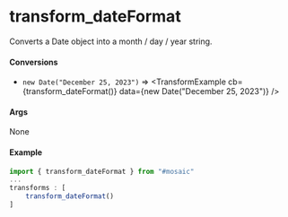 
<Meta title="Utils/Transforms/DateFormat"/>

# transform_dateFormat

Converts a Date object into a month / day / year string.

#### Conversions

* `new Date("December 25, 2023")` => <TransformExample cb={transform_dateFormat()} data={new Date("December 25, 2023")} />

#### Args

None

#### Example

```js
import { transform_dateFormat } from "#mosaic"
...
transforms : [
    transform_dateFormat()
]
```
